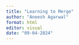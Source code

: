```yaml
---
title: "Learning to Merge"
author: "Aneesh Agarwal"
format: html
editor: visual
date: "09-04-2024"
---
```

